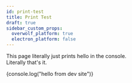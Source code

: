 ```yaml
---
id: print-test
title: Print Test
draft: true
sidebar_custom_props:
  overwolf_platform: true
  electron_platform: false
---
```


This page literally just prints hello in the console.  
Literally that's it.

<div>
{console.log("hello from dev site")}
</div>
